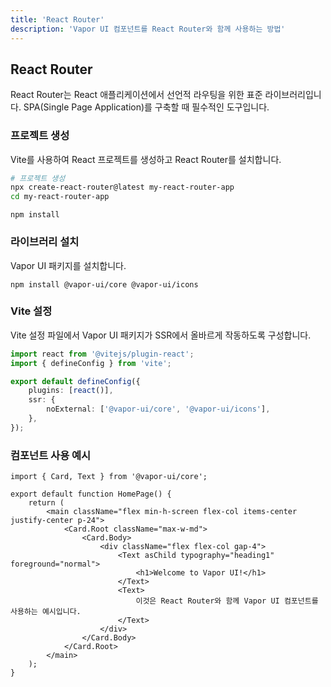 ```yaml
---
title: 'React Router'
description: 'Vapor UI 컴포넌트를 React Router와 함께 사용하는 방법'
---
```


## React Router

React Router는 React 애플리케이션에서 선언적 라우팅을 위한 표준 라이브러리입니다. SPA(Single Page Application)를 구축할 때 필수적인 도구입니다.

<Steps>
<Step>

### 프로젝트 생성

Vite를 사용하여 React 프로젝트를 생성하고 React Router를 설치합니다.

```bash
# 프로젝트 생성
npx create-react-router@latest my-react-router-app
cd my-react-router-app
```

```package-install
npm install
```

</Step>

<Step>

### 라이브러리 설치

Vapor UI 패키지를 설치합니다.

```package-install
npm install @vapor-ui/core @vapor-ui/icons
```

</Step>

<Step>

### Vite 설정

Vite 설정 파일에서 Vapor UI 패키지가 SSR에서 올바르게 작동하도록 구성합니다.

```typescript title="vite.config.ts"
import react from '@vitejs/plugin-react';
import { defineConfig } from 'vite';

export default defineConfig({
    plugins: [react()],
    ssr: {
        noExternal: ['@vapor-ui/core', '@vapor-ui/icons'],
    },
});
```

</Step>

<Step>

### 컴포넌트 사용 예시

```tsx title="pages/index.tsx"
import { Card, Text } from '@vapor-ui/core';

export default function HomePage() {
    return (
        <main className="flex min-h-screen flex-col items-center justify-center p-24">
            <Card.Root className="max-w-md">
                <Card.Body>
                    <div className="flex flex-col gap-4">
                        <Text asChild typography="heading1" foreground="normal">
                            <h1>Welcome to Vapor UI!</h1>
                        </Text>
                        <Text>
                            이것은 React Router와 함께 Vapor UI 컴포넌트를 사용하는 예시입니다.
                        </Text>
                    </div>
                </Card.Body>
            </Card.Root>
        </main>
    );
}
```

</Step>
</Steps>

